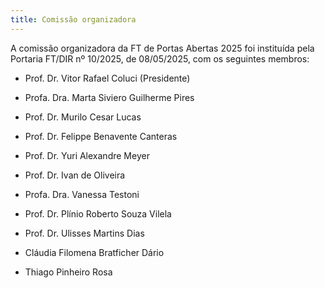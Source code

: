 ```yaml
---
title: Comissão organizadora
---
```


A comissão organizadora da FT de Portas Abertas 2025 foi instituída pela Portaria FT/DIR nº 10/2025, de 08/05/2025, com os seguintes membros:


- Prof. Dr. Vitor Rafael Coluci (Presidente)

- Profa. Dra. Marta Siviero Guilherme Pires

- Prof. Dr. Murilo Cesar Lucas

- Prof. Dr. Felippe Benavente Canteras

- Prof. Dr. Yuri Alexandre Meyer

- Prof. Dr. Ivan de Oliveira

- Profa. Dra. Vanessa Testoni

- Prof. Dr. Plínio Roberto Souza Vilela

- Prof. Dr. Ulisses Martins Dias

- Cláudia Filomena Bratficher Dário 

- Thiago Pinheiro Rosa